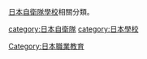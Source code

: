 [[日本自衛隊|日本自衛隊]][[學校|學校]]相關分類。

[[category:日本自衛隊|category:日本自衛隊]]
[[category:日本學校|category:日本學校]]
[[Category:日本職業教育|Category:日本職業教育]]